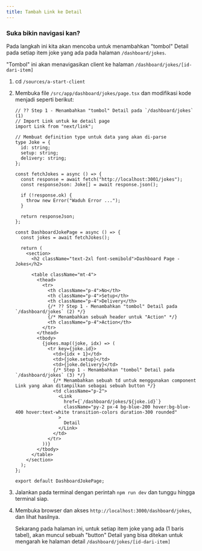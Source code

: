```yaml
---
title: Tambah Link ke Detail
---
```


### Suka bikin navigasi kan?

Pada langkah ini kita akan mencoba untuk menambahkan "tombol" Detail pada setiap item joke yang ada pada halaman `/dashboard/jokes`.

"Tombol" ini akan menavigasikan client ke halaman `/dashboard/jokes/[id-dari-item]`

1. cd `/sources/a-start-client`
1. Membuka file `/src/app/dashboard/jokes/page.tsx` dan modifikasi kode menjadi seperti berikut:

   ```tsx
   // ?? Step 1 - Menambahkan "tombol" Detail pada `/dashboard/jokes` (1)
   // Import Link untuk ke detail page
   import Link from "next/link";

   // Membuat definition type untuk data yang akan di-parse
   type Joke = {
     id: string;
     setup: string;
     delivery: string;
   };

   const fetchJokes = async () => {
     const response = await fetch("http://localhost:3001/jokes");
     const responseJson: Joke[] = await response.json();

     if (!response.ok) {
       throw new Error("Waduh Error ...");
     }

     return responseJson;
   };

   const DashboardJokePage = async () => {
     const jokes = await fetchJokes();

     return (
       <section>
         <h2 className="text-2xl font-semibold">Dashboard Page - Jokes</h2>

         <table className="mt-4">
           <thead>
             <tr>
               <th className="p-4">No</th>
               <th className="p-4">Setup</th>
               <th className="p-4">Delivery</th>
               {/* ?? Step 1 - Menambahkan "tombol" Detail pada `/dashboard/jokes` (2) */}
               {/* Menambahkan sebuah header untuk "Action" */}
               <th className="p-4">Action</th>
             </tr>
           </thead>
           <tbody>
             {jokes.map((joke, idx) => (
               <tr key={joke.id}>
                 <td>{idx + 1}</td>
                 <td>{joke.setup}</td>
                 <td>{joke.delivery}</td>
                 {/* Step 1 - Menambahkan "tombol" Detail pada `/dashboard/jokes` (3) */}
                 {/* Menambahkan sebuah td untuk menggunakan component Link yang akan ditampilkan sebagai sebuah button */}
                 <td className="p-2">
                   <Link
                     href={`/dashboard/jokes/${joke.id}`}
                     className="py-2 px-4 bg-blue-200 hover:bg-blue-400 hover:text-white transition-colors duration-300 rounded"
                   >
                     Detail
                   </Link>
                 </td>
               </tr>
             ))}
           </tbody>
         </table>
       </section>
     );
   };

   export default DashboardJokePage;
   ```

1. Jalankan pada terminal dengan perintah `npm run dev` dan tunggu hingga terminal siap.
1. Membuka browser dan akses `http://localhost:3000/dashboard/jokes`, dan lihat hasilnya.

   Sekarang pada halaman ini, untuk setiap item joke yang ada (1 baris tabel), akan muncul sebuah "button" Detail yang bisa ditekan untuk mengarah ke halaman detail `/dashboard/jokes/[id-dari-item]`
